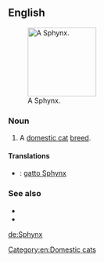 ==English==
[[File:Shabbat.jpg|thumb|right|140px|A Sphynx.]]
===Noun===
{{en-noun|es}}

# A [[domestic cat]] [[breed]].

====Translations====
{{checktrans-top}}
* {{ttbc|it}}: [[gatto Sphynx]]
{{trans-mid}}

{{trans-bottom}}

===See also===
* {{pedia|Sphynx (cat)}}
* {{commonslite|Category:Sphynx (cat)}}

[[Category:en:Domestic cats]]

[[de:Sphynx]]